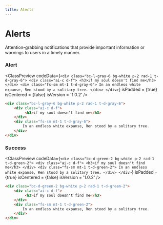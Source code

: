 ```yaml
---
title: Alerts
---
```



# Alerts

Attention-grabbing notifications that provide important information or warnings to users in a timely manner.

### Alert

<ClassPreview
  codeData={`
    <div class="bc-l-gray-6 bg-white p-2 rad-1 t-d-gray-6">
        <div class="ai-c d-f">
             <h3>if my soul doesn't find me</h3>
        </div>
        <div class="fs-sm mt-1 t-d-gray-6">
            In an endless white expanse, Ren stood by a solitary tree.
        </div>
    </div>
  `}
  isPadded = {true}
  isCentered = {false}
  isVersion = '1.0.2'
/>

```html
<div class="bc-l-gray-6 bg-white p-2 rad-1 t-d-gray-6">
    <div class="ai-c d-f">
         <h3>if my soul doesn't find me</h3>
    </div>
    <div class="fs-sm mt-1 t-d-gray-6">
        In an endless white expanse, Ren stood by a solitary tree.
    </div>
</div>
```

### Success

<ClassPreview
  codeData={`
    <div class="bc-d-green-2 bg-white p-2 rad-1 t-d-green-2">
        <div class="ai-c d-f">
             <h3>if my soul doesn't find me</h3>
        </div>
        <div class="fs-sm mt-1 t-d-green-2">
            In an endless white expanse, Ren stood by a solitary tree.
        </div>
    </div>
  `}
  isPadded = {true}
  isCentered = {false}
  isVersion = '1.0.2'
/>

```html
<div class="bc-d-green-2 bg-white p-2 rad-1 t-d-green-2">
    <div class="ai-c d-f">
         <h3>if my soul doesn't find me</h3>
    </div>
    <div class="fs-sm mt-1 t-d-green-2">
        In an endless white expanse, Ren stood by a solitary tree.
    </div>
</div>
```